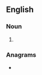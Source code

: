 {{also|diènes}}
==English==

===Noun===
{{head|en|noun form}}

# {{plural of|diene|lang=en}}

===Anagrams===
* {{anagrams|en|a=deeins|Denise|Endies|Sidnee|denies|enside|neides|seined}}